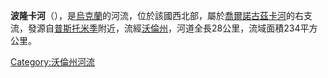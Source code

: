 '''波隆卡河'''（{{lang-uk|Полонка}}），是[[烏克蘭|烏克蘭]]的河流，位於該國西北部，屬於[[喬爾諾古茲卡河|喬爾諾古茲卡河]]的右支流，發源自[[普斯托米季_(戈羅霍夫區)|普斯托米季]]附近，流經[[沃倫州|沃倫州]]，河道全長28公里，流域面積234平方公里。

{{DEFAULTSORT:Полонка (річка)}}
[[Category:沃倫州河流|Category:沃倫州河流]]


{{Ukraine-river-stub}}